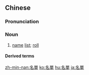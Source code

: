 {{also|名单}}
==Chinese==
{{zh-forms|s=名单}}

===Pronunciation===
{{zh-pron
|m=míngdān
|c=ming4 daan1
|h=pfs=miàng-tân
|mn=miâ-toaⁿ
|cat=n
}}

===Noun===
{{zh-noun}}

# [[name]] [[list]]; [[roll]]

====Derived terms====
{{zh-der|候補名單|郵寄名單}}

[[zh-min-nan:名單]]
[[ko:名單]]
[[hu:名單]]
[[ja:名單]]